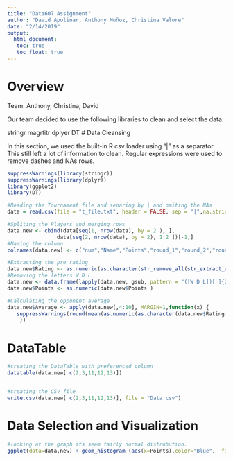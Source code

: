```yaml
---
title: "Data607 Assignment"
author: "David Apolinar, Anthony Muñoz, Christina Valore"
date: "2/14/2019"
output: 
  html_document:
   toc: true
   toc_float: true
---
```

# Overview
Team: Anthony, Christina, David

Our team decided to use the following libraries to clean and select the data:

  stringr
  magrtitr
  dplyer
  DT
# Data Cleansing

In this section, we used the built-in R csv loader using "|" as a separator. This still left a lot of information to clean. Regular expressions were used to remove dashes and NAs rows.
```r
suppressWarnings(library(stringr))
suppressWarnings(library(dplyr))
library(ggplot2)
library(DT)

#Reading the Tournament file and separing by | and omiting the NAs
data = read.csv(file = "t_file.txt", header = FALSE, sep = "|",na.strings = c(" ", ""),stringsAsFactors = FALSE)[1:10] %>% na.omit()

#Spliting the Players and merging rows
data.new <- cbind(data[seq(1, nrow(data), by = 2 ), ],
                data[seq(2, nrow(data), by = 2), 1:2 ])[-1,]
#Naming the column
colnames(data.new) <- c("num","Name","Points","round_1","round_2","round_3","round_4","round_5","round_6","round_7","State","Rating")

#Extracting the pre rating 
data.new$Rating <- as.numeric(as.character(str_remove_all(str_extract_all(data.new$Rating,"R: \\s?([\\d]{3,4})"),"R: \\s?")))
#Removing the letters W D L 
data.new <- data.frame(lapply(data.new, gsub, pattern = "([W D L])[ ]{2,3}(\\d+)", replacement = "\\2"), stringsAsFactors = FALSE)
data.new$Points <- as.numeric(data.new$Points )

#Calculating the opponent average 
data.new$Average <- apply(data.new[,4:10], MARGIN=1,function(x) {
   suppressWarnings(round(mean(as.numeric(as.character(data.new$Rating[as.numeric(x)])),na.rm =TRUE)))
    })
```
# DataTable
```r
#creating the DataTable with preferenced column
datatable(data.new[ c(2,3,11,12,13)]) 


#creating the CSV file
write.csv(data.new[ c(2,3,11,12,13)], file = "Data.csv")
```
#  Data Selection and Visualization

```r
#looking at the graph its seem fairly normal distrubution.
ggplot(data=data.new) + geom_histogram (aes(x=Points),color="Blue",  fill="white", bins = 6) + labs(title="Points Frequency plot",x="Points", y = "Point Frequency ")

```